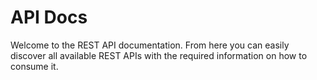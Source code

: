 # API Docs

Welcome to the REST API documentation. 
From here you can easily discover all available REST APIs with the required information on how to consume it.